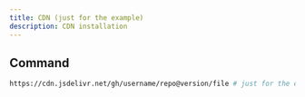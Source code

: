 ```yaml
---
title: CDN (just for the example)
description: CDN installation
---
```


## Command

```bash
https://cdn.jsdelivr.net/gh/username/repo@version/file # just for the example
```
